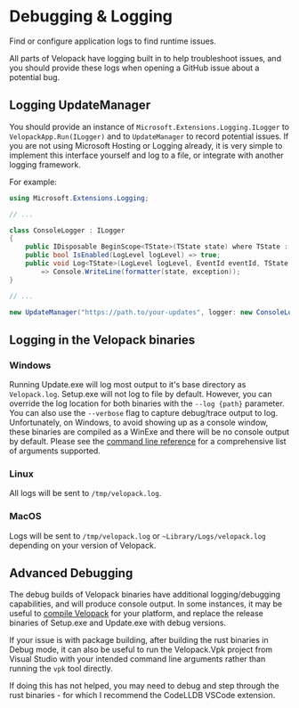 # Debugging & Logging
<AppliesTo all />
Find or configure application logs to find runtime issues.

All parts of Velopack have logging built in to help troubleshoot issues, and you should provide these logs when opening a GitHub issue about a potential bug.

## Logging UpdateManager
You should provide an instance of `Microsoft.Extensions.Logging.ILogger` to `VelopackApp.Run(ILogger)` and to `UpdateManager` to record potential issues. If you are not using Microsoft Hosting or Logging already, it is very simple to implement this interface yourself and log to a file, or integrate with another logging framework. 

For example:
```cs
using Microsoft.Extensions.Logging;

// ...

class ConsoleLogger : ILogger
{
    public IDisposable BeginScope<TState>(TState state) where TState : notnull => null;
    public bool IsEnabled(LogLevel logLevel) => true;
    public void Log<TState>(LogLevel logLevel, EventId eventId, TState state, Exception exception, Func<TState, Exception, string> formatter)
        => Console.WriteLine(formatter(state, exception));
}

// ...

new UpdateManager("https://path.to/your-updates", logger: new ConsoleLogger());
```

## Logging in the Velopack binaries

### Windows
Running Update.exe will log most output to it's base directory as `Velopack.log`. Setup.exe will not log to file by default. However, you can override the log location for both binaries with the `--log {path}` parameter. You can also use the `--verbose` flag to capture debug/trace output to log. Unfortunately, on Windows, to avoid showing up as a console window, these binaries are compiled as a WinExe and there will be no console output by default.  Please see the [command line reference](cli.mdx) for a comprehensive list of arguments supported.

### Linux
All logs will be sent to `/tmp/velopack.log`.

### MacOS
Logs will be sent to `/tmp/velopack.log` or `~Library/Logs/velopack.log` depending on your version of Velopack.

## Advanced Debugging
The debug builds of Velopack binaries have additional logging/debugging capabilities, and will produce console output. In some instances, it may be useful to [compile Velopack](../contributing/compiling.mdx) for your platform, and replace the release binaries of Setup.exe and Update.exe with debug versions. 

If your issue is with package building, after building the rust binaries in Debug mode, it can also be useful to run the Velopack.Vpk project from Visual Studio with your intended command line arguments rather than running the `vpk` tool directly.

If doing this has not helped, you may need to debug and step through the rust binaries - for which I recommend the CodeLLDB VSCode extension.